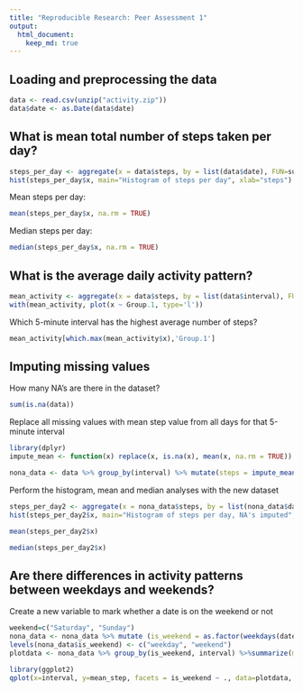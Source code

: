 ```yaml
---
title: "Reproducible Research: Peer Assessment 1"
output: 
  html_document:
    keep_md: true
---
```



## Loading and preprocessing the data
```r
data <- read.csv(unzip("activity.zip"))
data$date <- as.Date(data$date)

```


## What is mean total number of steps taken per day?
```r
steps_per_day <- aggregate(x = data$steps, by = list(data$date), FUN=sum)
hist(steps_per_day$x, main="Histogram of steps per day", xlab="steps")
```

Mean steps per day:
```r
mean(steps_per_day$x, na.rm = TRUE)
```

Median steps per day:
```r
median(steps_per_day$x, na.rm = TRUE)
```

## What is the average daily activity pattern?
```r
mean_activity <- aggregate(x = data$steps, by = list(data$interval), FUN=function(x) mean(x, na.rm = TRUE))
with(mean_activity, plot(x ~ Group.1, type='l'))
```

Which 5-minute interval has the highest average number of steps?
```r
mean_activity[which.max(mean_activity$x),'Group.1']
```

## Imputing missing values
How many NA's are there in the dataset?
```r
sum(is.na(data))
```

Replace all missing values with mean step value from all days for that 5-minute interval
```r
library(dplyr)
impute_mean <- function(x) replace(x, is.na(x), mean(x, na.rm = TRUE))

nona_data <- data %>% group_by(interval) %>% mutate(steps = impute_mean(steps))
```
Perform the histogram, mean and median analyses with the new dataset
```r
steps_per_day2 <- aggregate(x = nona_data$steps, by = list(nona_data$date), FUN=sum)
hist(steps_per_day2$x, main="Histogram of steps per day, NA's imputed", xlab="steps")
```

```r
mean(steps_per_day2$x)
```

```r
median(steps_per_day2$x)
```
## Are there differences in activity patterns between weekdays and weekends?

Create a new variable to mark whether a date is on the weekend or not
```r
weekend=c("Saturday", "Sunday")
nona_data <- nona_data %>% mutate (is_weekend = as.factor(weekdays(date) %in% weekend))
levels(nona_data$is_weekend) <- c("weekday", "weekend")
plotdata <- nona_data %>% group_by(is_weekend, interval) %>%summarize(mean_step = mean(steps))

library(ggplot2)
qplot(x=interval, y=mean_step, facets = is_weekend ~ ., data=plotdata, geom="line")
```
